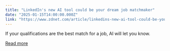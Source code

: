 ```yaml
---
title: "LinkedIn's new AI tool could be your dream job matchmaker"
date: "2025-01-15T14:00:00.000Z"
link: "https://www.zdnet.com/article/linkedins-new-ai-tool-could-be-your-dream-job-matchmaker/"
---
```


If your qualifications are the best match for a job, AI will let you know.

[Read more](https://www.zdnet.com/article/linkedins-new-ai-tool-could-be-your-dream-job-matchmaker/)
